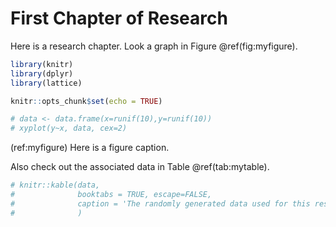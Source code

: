 # First Chapter of Research

Here is a research chapter. Look a graph in Figure \@ref(fig:myfigure).

```r
library(knitr)
library(dplyr)
library(lattice)

knitr::opts_chunk$set(echo = TRUE)
```

```r
# data <- data.frame(x=runif(10),y=runif(10))
# xyplot(y~x, data, cex=2)
```

(ref:myfigure) Here is a figure caption.

Also check out the associated data in Table \@ref(tab:mytable).

```r
# knitr::kable(data, 
#              booktabs = TRUE, escape=FALSE,
#              caption = 'The randomly generated data used for this research.'
#              )
```

